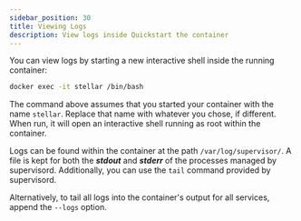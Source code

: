 ```yaml
---
sidebar_position: 30
title: Viewing Logs
description: View logs inside Quickstart the container
---
```


You can view logs by starting a new interactive shell inside the running container: 

```sh
docker exec -it stellar /bin/bash
```

The command above assumes that you started your container with the name `stellar`. Replace that name with whatever you chose, if different. When run, it will open an interactive shell running as root within the container.

Logs can be found within the container at the path `/var/log/supervisor/`. A file is kept for both the ***stdout*** and ***stderr*** of the processes managed by supervisord. Additionally, you can use the `tail` command provided by supervisord. 

Alternatively, to tail all logs into the container's output for all services, append the `--logs` option.

